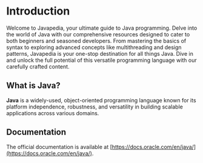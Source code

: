 # Introduction

Welcome to Javapedia, your ultimate guide to Java programming.
Delve into the world of Java with our comprehensive resources designed to cater to both beginners and seasoned developers.
From mastering the basics of syntax to exploring advanced concepts like multithreading and design patterns, Javapedia is your one-stop destination for all things Java.
Dive in and unlock the full potential of this versatile programming language with our carefully crafted content.

## What is Java?

**Java** is a widely-used, object-oriented programming language known for its platform independence, robustness, and versatility in building scalable applications across various domains.

## Documentation

The official documentation is available at [https://docs.oracle.com/en/java/](https://docs.oracle.com/en/java/).
